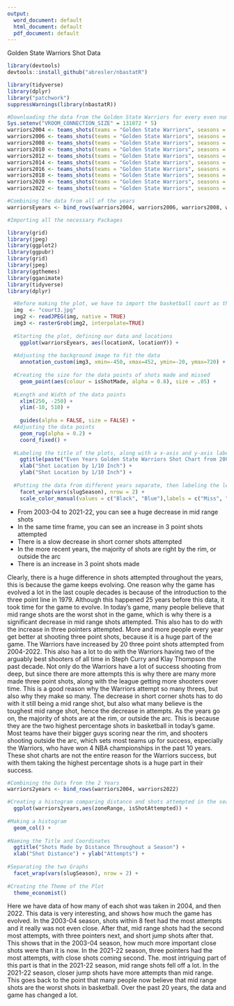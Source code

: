 ```yaml
---
output:
  word_document: default
  html_document: default
  pdf_document: default
---
```


 Golden State Warriors Shot Data


```r
library(devtools)
devtools::install_github("abresler/nbastatR")
```

```r
library(tidyverse)
library(dplyr)
library("patchwork")
suppressWarnings(library(nbastatR))

#Downloading the data from the Golden State Warriors for every even numbered year starting in 2004
Sys.setenv("VROOM_CONNECTION_SIZE" = 131072 * 5)
warriors2004 <- teams_shots(teams = "Golden State Warriors", seasons = 2004, return_message = F)
warriors2006 <- teams_shots(teams = "Golden State Warriors", seasons = 2006,return_message = F)
warriors2008 <- teams_shots(teams = "Golden State Warriors", seasons = 2008,return_message = F)
warriors2010 <- teams_shots(teams = "Golden State Warriors", seasons = 2010,return_message = F)
warriors2012 <- teams_shots(teams = "Golden State Warriors", seasons = 2012,return_message = F)
warriors2014 <- teams_shots(teams = "Golden State Warriors", seasons = 2014,return_message = F)
warriors2016 <- teams_shots(teams = "Golden State Warriors", seasons = 2016,return_message = F)
warriors2018 <- teams_shots(teams = "Golden State Warriors", seasons = 2018,return_message = F)
warriors2020 <- teams_shots(teams = "Golden State Warriors", seasons = 2020,return_message = F)
warriors2022 <- teams_shots(teams = "Golden State Warriors", seasons = 2022,return_message = F)

#Combining the data from all of the years
warriorsEyears <- bind_rows(warriors2004, warriors2006, warriors2008, warriors2010, warriors2012, warriors2014, warriors2016, warriors2018, warriors2020, warriors2022)
```

```r
#Importing all the necessary Packages

library(grid)
library(jpeg)
library(ggplot2)
library(ggpubr)
library(grid)
library(jpeg)
library(ggthemes)
library(gganimate)
library(tidyverse)
library(dplyr)

  #Before making the plot, we have to import the basketball court as the backround
  img  <- "court3.jpg"
  img2 <- readJPEG(img, native = TRUE)
  img3 <- rasterGrob(img2, interpolate=TRUE)
  
  #Starting the plot, defining our data and locations
    ggplot(warriorsEyears, aes(locationX, locationY)) +
      
  #Adjusting the background image to fit the data
    annotation_custom(img3, xmin=-450, xmax=452, ymin=-20, ymax=720) +
      
  #Creating the size for the data points of shots made and missed
    geom_point(aes(colour = isShotMade, alpha = 0.8), size = .05) +
      
  #Length and Width of the data points
    xlim(250, -250) +
    ylim(-10, 510) +
      
    guides(alpha = FALSE, size = FALSE) +
  #Adjusting the data points
    geom_rug(alpha = 0.2) +
    coord_fixed() +
      
  #Labeling the title of the plots, along with a x-axis and y-axis label
    ggtitle(paste("Even Years Golden State Warriors Shot Chart from 2004-2022")) +
    xlab("Shot Location by 1/10 Inch") + 
    ylab("Shot Location by 1/10 Inch") +
      
  #Putting the data from different years separate, then labeling the legend and colors of the made and missed shots
    facet_wrap(vars(slugSeason), nrow = 2) +  
    scale_color_manual(values = c("Black", "Blue"),labels = c("Miss", "Make"), name = "Result") 

```

- From 2003-04 to 2021-22, you can see a huge decrease in mid range shots
- In the same time frame, you can see an increase in 3 point shots attempted
- There is a slow decrease in short corner shots attempted
- In the more recent years, the majority of shots are right by the rim, or outside the arc
- There is an increase in 3 point shots made


Clearly, there is a huge difference in shots attempted throughout the years, this is because the game keeps evolving. One reason why the game has evolved a lot in the last couple decades is because of the introduction to the three point line in 1979. Although this happened 25 years before this data, it took time for the game to evolve. In today's game, many people believe that mid range shots are the worst shot in the game, which is why there is a significant decrease in mid range shots attempted. This also has to do with the increase in three pointers attempted. More and more people every year get better at shooting three point shots, because it is a huge part of the game. The Warriors have increased by 20 three point shots attempted from 2004-2022. This also has a lot to do with the Warriors having two of the arguably best shooters of all time in Steph Curry and Klay Thompson the past decade. Not only do the Warriors have a lot of success shooting from deep, but since there are more attempts this is why there are many more made three point shots, along with the league getting more shooters over time. This is a good reason why the Warriors attempt so many threes, but also why they make so many. The decrease in short corner shots has to do with it still being a mid range shot, but also what many believe is the toughest mid range shot, hence the decrease in attempts. As the years go on, the majority of shots are at the rim, or outside the arc. This is because they are the two highest percentage shots in basketball in today's game. Most teams have their bigger guys scoring near the rim, and shooters shooting outside the arc, which sets most teams up for success, especially the Warriors, who have won 4 NBA championships in the past 10 years. These shot charts are not the entire reason for the Warriors success, but with them taking the highest percentage shots is a huge part in their success.




















```r
#Combining the Data from the 2 Years
warriors2years <- bind_rows(warriors2004, warriors2022)

#Creating a histogram comparing distance and shots attempted in the season.
  ggplot(warriors2years,aes(zoneRange, isShotAttempted)) +
  
#Making a histogram
  geom_col() +
  
#Naming the Title and Coordinates
  ggtitle("Shots Made by Distance Throughout a Season") +
  xlab("Shot Distance") + ylab("Attempts") +
  
#Separating the two Graphs
  facet_wrap(vars(slugSeason), nrow = 2) +
  
#Creating the Theme of the Plot
  theme_economist()
```


Here we have data of how many of each shot was taken in 2004, and then 2022. This data is very interesting, and shows how much the game has evolved. In the 2003-04 season, shots within 8 feet had the most attempts and it really was not even close. After that, mid range shots had the second most attempts, with three pointers next, and short jump shots after that. This shows that in the 2003-04 season, how much more important close shots were than it is now. In the 2021-22 season, three pointers had the most attempts, with close shots coming second. The. most intriguing part of this part is that in the 2021-22 season, mid range shots fell off a lot. In the 2021-22 season, closer jump shots have more attempts than mid range. This goes back to the point that many people now believe that mid range shots are the worst shots in basketball. Over the past 20 years, the data and game has changed a lot.



  

  
  

  

  



